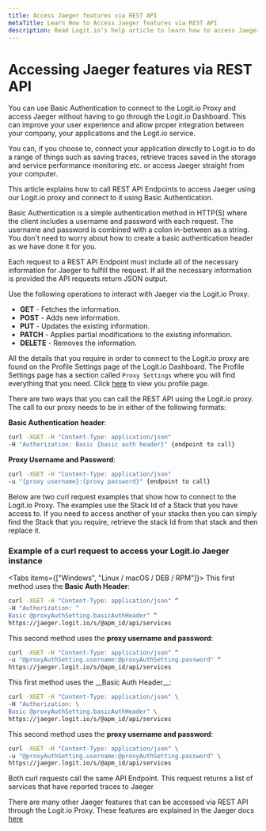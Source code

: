```yaml
---
title: Access Jaeger features via REST API
metaTitle: Learn How to Access Jaeger features via REST API
description: Read Logit.io’s help article to learn how to access Jaeger features via REST API.
---
```


# Accessing Jaeger features via REST API

You can use Basic Authentication to connect to the Logit.io Proxy and access Jaeger without having to go 
through the Logit.io Dashboard. This can improve your user experience and allow proper integration between your company, your applications 
and the Logit.io service.

You can, if you choose to, connect your application directly to Logit.io to do a range of things such as saving traces, retrieve traces saved 
in the storage and service performance monitoring etc. or access Jaeger straight from your computer. 

This article explains how to call REST API Endpoints to access Jaeger using our Logit.io proxy and connect to it using Basic 
Authentication.

<Callout type="info">
    Basic Authentication is a simple authentication method in HTTP(S) where the client includes a username and password with each request. 
    The username and password is combined with a colon in-between as a string. You don't need to worry about how to create a basic authentication 
    header as we have done it for you. 
</Callout>

Each request to a REST API Endpoint must include all of the necessary information for Jaeger to fulfill the request. If all the necessary 
information is provided the API requests return JSON output.

Use the following operations to interact with Jaeger via the Logit.io Proxy.

* __GET__ - Fetches the information.
* __POST__ - Adds new information.
* __PUT__ - Updates the existing information.
* __PATCH__ - Applies partial modifications to the existing information.
* __DELETE__ - Removes the information.

All the details that you require in order to connect to the Logit.io proxy are found on the Profile Settings page of the Logit.io Dashboard. 
The Profile Settings page has a section called `Proxy Settings` where you will find everything that you need. 
Click [here](https://dashboard.logit.io/profile) to view you profile page.

There are two ways that you can call the REST API using the Logit.io proxy. The call to our proxy needs to be in either of the following formats:

__Basic Authentication header__:

```bash
curl -XGET -H "Content-Type: application/json" 
-H "Authorization: Basic {basic auth header}" {endpoint to call}
```

__Proxy Username and Password__:

```bash
curl -XGET -H "Content-Type: application/json" 
-u "{proxy username}:{proxy password}" {endpoint to call}
```

Below are two curl request examples that show how to connect to the Logit.io Proxy. The examples use the Stack Id of a Stack that you have access to. 
If you need to access another of your stacks then you can simply find the Stack that you require, retrieve the stack Id from that stack and then 
replace it. 

<ProxyAuthPlaceholderWarning stackType="apm" />

### Example of a curl request to access your Logit.io Jaeger instance

<Tabs items={["Windows", "Linux / macOS / DEB / RPM"]}>
<Tab>
This first method uses the __Basic Auth Header__:

```bash copy /@proxyAuthSetting.basicAuthHeader/ /@apm_id/
curl -XGET -H "Content-Type: application/json" ^
-H "Authorization: ^
Basic @proxyAuthSetting.basicAuthHeader" ^
https://jaeger.logit.io/s/@apm_id/api/services
```

This second method uses the __proxy username and password__:

```bash copy /@proxyAuthSetting.username/ /@proxyAuthSetting.password/ /@apm_id/
curl -XGET -H "Content-Type: application/json" ^
-u "@proxyAuthSetting.username:@proxyAuthSetting.password" ^
https://jaeger.logit.io/s/@apm_id/api/services
```
</Tab>
<Tab>
This first method uses the __Basic Auth Header__:

```bash copy /@proxyAuthSetting.basicAuthHeader/ /@apm_id/
curl -XGET -H "Content-Type: application/json" \
-H "Authorization: \
Basic @proxyAuthSetting.basicAuthHeader" \
https://jaeger.logit.io/s/@apm_id/api/services
```

This second method uses the __proxy username and password__:

```bash copy /@proxyAuthSetting.username/ /@proxyAuthSetting.password/ /@apm_id/
curl -XGET -H "Content-Type: application/json" \
-u "@proxyAuthSetting.username:@proxyAuthSetting.password" \
https://jaeger.logit.io/s/@apm_id/api/services
```
</Tab>
</Tabs>
Both curl requests call the same API Endpoint. This request returns a list of services that have reported traces to Jaeger

There are many other Jaeger features that can be accessed via REST API through the Logit.io Proxy. These features are explained in the 
Jaeger docs [here](https://www.jaegertracing.io/docs/1.23/apis/)